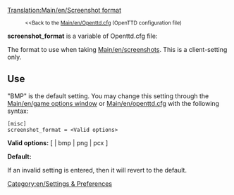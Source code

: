 [[Translation:Main/en/Screenshot format]]
:<small><<Back to the [[Main/en/Openttd.cfg]] (OpenTTD configuration file)</small>


'''screenshot_format''' is a variable of Openttd.cfg file:

The format to use when taking [[Main/en/screenshot]]s. This is a client-setting only.

==Use==

"BMP" is the default setting.  You may change this setting through the [[Main/en/game options window]] or [[Main/en/openttd.cfg]] with the following syntax:

<pre>
[misc]
screenshot_format = <Valid options>
</pre>

'''Valid options:''' [ <empty> | bmp | png | pcx ]

'''Default:''' <empty>

If an invalid setting is entered, then it will revert to the default.

[[Category:en/Settings & Preferences]]